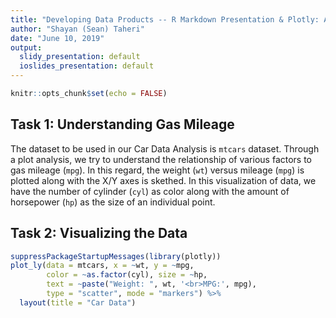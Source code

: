 ---
title: "Developing Data Products -- R Markdown Presentation & Plotly: Analysis of Car Data"
author: "Shayan (Sean) Taheri"
date: "June 10, 2019"
output:
  slidy_presentation: default
  ioslides_presentation: default
---

```{r setup, include=FALSE}
knitr::opts_chunk$set(echo = FALSE)
```

## Task 1: Understanding Gas Mileage

The dataset to be used in our Car Data Analysis is `mtcars` dataset. Through a plot analysis, we try to understand the relationship of various factors to gas mileage (`mpg`). In this regard, the weight (`wt`) versus mileage (`mpg`) is plotted along with the X/Y axes is skethed. In this visualization of data, we have the number of cylinder (`cyl`) as color along with the amount of horsepower (`hp`) as the size of an individual point.

## Task 2: Visualizing the Data

```{r plot, echo=FALSE, message=F, warning=F}
suppressPackageStartupMessages(library(plotly))
plot_ly(data = mtcars, x = ~wt, y = ~mpg, 
        color = ~as.factor(cyl), size = ~hp,
        text = ~paste("Weight: ", wt, '<br>MPG:', mpg),
        type = "scatter", mode = "markers") %>%
  layout(title = "Car Data")
```

